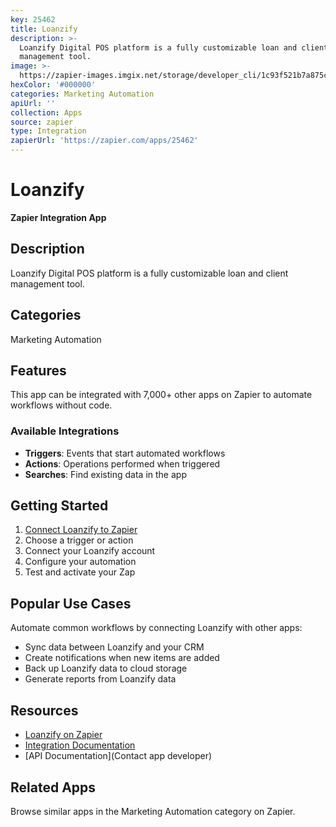 ```yaml
---
key: 25462
title: Loanzify
description: >-
  Loanzify Digital POS platform is a fully customizable loan and client
  management tool.
image: >-
  https://zapier-images.imgix.net/storage/developer_cli/1c93f521b7a875c15686963513a42a63.png?auto=format%2Ccompress&ixlib=python-3.0.0&q=50
hexColor: '#000000'
categories: Marketing Automation
apiUrl: ''
collection: Apps
source: zapier
type: Integration
zapierUrl: 'https://zapier.com/apps/25462'
---
```

# Loanzify

**Zapier Integration App**

## Description

Loanzify Digital POS platform is a fully customizable loan and client management tool.

## Categories

Marketing Automation

## Features

This app can be integrated with 7,000+ other apps on Zapier to automate workflows without code.

### Available Integrations

- **Triggers**: Events that start automated workflows
- **Actions**: Operations performed when triggered
- **Searches**: Find existing data in the app

## Getting Started

1. [Connect Loanzify to Zapier](https://zapier.com/apps/25462)
2. Choose a trigger or action
3. Connect your Loanzify account
4. Configure your automation
5. Test and activate your Zap

## Popular Use Cases

Automate common workflows by connecting Loanzify with other apps:

- Sync data between Loanzify and your CRM
- Create notifications when new items are added
- Back up Loanzify data to cloud storage
- Generate reports from Loanzify data

## Resources

- [Loanzify on Zapier](https://zapier.com/apps/25462)
- [Integration Documentation](https://zapier.com/apps/25462/integrations)
- [API Documentation](Contact app developer)

## Related Apps

Browse similar apps in the Marketing Automation category on Zapier.
